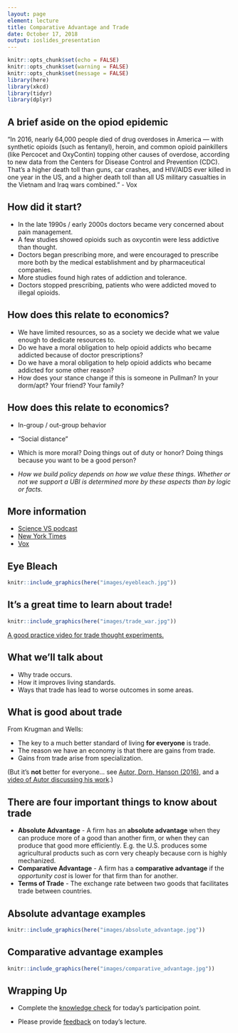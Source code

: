 ```yaml
---
layout: page
element: lecture
title: Comparative Advantage and Trade
date: October 17, 2018
output: ioslides_presentation
---
```


```r
knitr::opts_chunk$set(echo = FALSE)
knitr::opts_chunk$set(warning = FALSE)
knitr::opts_chunk$set(message = FALSE)
library(here)
library(xkcd)
library(tidyr)
library(dplyr)
```

## A brief aside on the opiod epidemic

"In 2016, nearly 64,000 people died of drug overdoses in America — with synthetic opioids (such as fentanyl), heroin, and common opioid painkillers (like Percocet and OxyContin) topping other causes of overdose, according to new data from the Centers for Disease Control and Prevention (CDC). That’s a higher death toll than guns, car crashes, and HIV/AIDS ever killed in one year in the US, and a higher death toll than all US military casualties in the Vietnam and Iraq wars combined." - Vox


## How did it start? { .smaller }

- In the late 1990s / early 2000s doctors became very concerned about pain management.
- A few studies showed opioids such as oxycontin were less addictive than thought.
- Doctors began prescribing more, and were encouraged to prescribe more both by the medical establishment and by pharmaceutical companies.
- More studies found high rates of addiction and tolerance.
- Doctors stopped prescribing, patients who were addicted moved to illegal opioids.


## How does this relate to economics? { .smaller }

- We have limited resources, so as a society we decide what we value enough to dedicate resources to.
- Do we have a moral obligation to help opioid addicts who became addicted because of doctor prescriptions?
- Do we have a moral obligation to help opioid addicts who became addicted for some other reason?
- How does your stance change if this is someone in Pullman? In your dorm/apt? Your friend? Your family?


## How does this relate to economics? { .smaller }

- In-group / out-group behavior
- "Social distance"
- Which is more moral? Doing things out of duty or honor? Doing things because you want to be a good person?

- _How we build policy depends on how we value these things. Whether or not we support a UBI is determined more by these aspects than by logic or facts._


## More information

 - [Science VS podcast](https://www.gimletmedia.com/science-vs/opioids-how-america-got-hooked)
 - [New York Times](https://www.nytimes.com/2017/10/26/us/opioid-crisis-public-health-emergency.html)
 - [Vox](https://www.vox.com/science-and-health/2017/8/3/16079772/opioid-epidemic-drug-overdoses)


## Eye Bleach

```r
knitr::include_graphics(here("images/eyebleach.jpg"))
```


## It's a great time to learn about trade!

```r
knitr::include_graphics(here("images/trade_war.jpg"))
```

[A good practice video for trade thought experiments.](https://youtu.be/HneRNVtahYw)

## What we'll talk about

- Why trade occurs.
- How it improves living standards.
- Ways that trade has lead to worse outcomes in some areas.


## What is good about trade { .smaller }

From Krugman and Wells:

- The key to a much better standard of living __for everyone__ is trade.
- The reason we have an economy is that there are gains from trade.
- Gains from trade arise from specialization.

(But it's __not__ better for everyone... see [Autor, Dorn, Hanson (2016)](https://www.annualreviews.org/doi/abs/10.1146/annurev-economics-080315-015041), and a [video of Autor discussing his work](https://youtu.be/c07dcInoG0Y).)


## There are four important things to know about trade

- __Absolute Advantage__ - A firm has an __absolute advantage__ when they can produce more of a good than another firm, or when they can produce that good more efficiently. E.g. the U.S. produces some agricultural products such as corn very cheaply because corn is highly mechanized.
- __Comparative Advantage__ - A firm has a __comparative advantage__ if the _opportunity cost_ is lower for that firm than for another.
- __Terms of Trade__ - The exchange rate between two goods that facilitates trade between countries.


## Absolute advantage examples

```r
knitr::include_graphics(here("images/absolute_advantage.jpg"))
```


## Comparative advantage examples

```r
knitr::include_graphics(here("images/comparative_advantage.jpg"))
```




## Wrapping Up

* Complete the [knowledge check](https://goo.gl/forms/RBLnvYRWuN3NHYW52) for today's participation point.

* Please provide [feedback](https://goo.gl/forms/8SiOwdi19kN8cINJ3) on today's lecture.

